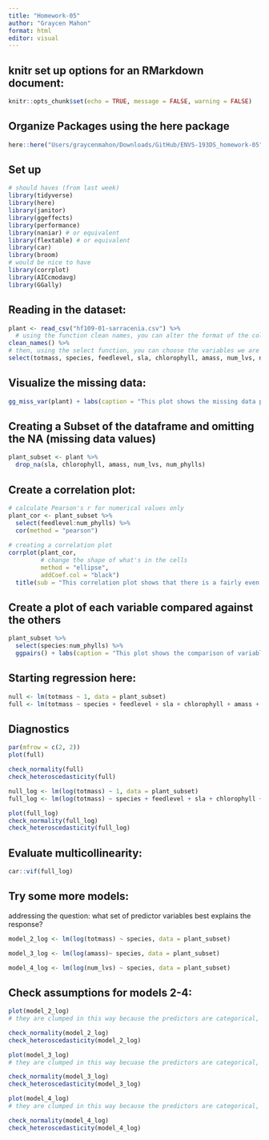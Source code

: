 ```yaml
---
title: "Homework-05"
author: "Graycen Mahon"
format: html
editor: visual
---
```


## knitr set up options for an RMarkdown document:

```r
knitr::opts_chunk$set(echo = TRUE, message = FALSE, warning = FALSE)
```

## Organize Packages using the here package

```r
here::here("Users/graycenmahon/Downloads/GitHub/ENVS-193DS_homework-05")
```

## Set up

```r
# should haves (from last week)
library(tidyverse)
library(here)
library(janitor)
library(ggeffects)
library(performance)
library(naniar) # or equivalent
library(flextable) # or equivalent
library(car)
library(broom)
# would be nice to have
library(corrplot)
library(AICcmodavg)
library(GGally)
```

## Reading in the dataset:

```r
plant <- read_csv("hf109-01-sarracenia.csv") %>% 
  # using the function clean names, you can alter the format of the column names and use an underscore rather than a period
clean_names() %>% 
# then, using the select function, you can choose the variables we are interested in
select(totmass, species, feedlevel, sla, chlorophyll, amass, num_lvs, num_phylls)
```

## Visualize the missing data:

```r
gg_miss_var(plant) + labs(caption = "This plot shows the missing data points for the variables in question in the plant data frame. Chlorophyll content, photosynthetic rate, and Spcific Leaf Area are missing the most data points (about 10-15) while there is little to none missing for the other Sarracenia characteristics observed for the study.")
```

## Creating a Subset of the dataframe and omitting the NA (missing data values)

```r
plant_subset <- plant %>% 
  drop_na(sla, chlorophyll, amass, num_lvs, num_phylls)
```

## Create a correlation plot:  

```r
# calculate Pearson's r for numerical values only
plant_cor <- plant_subset %>% 
  select(feedlevel:num_phylls) %>% 
  cor(method = "pearson")
  
# creating a correlation plot
corrplot(plant_cor,
         # change the shape of what's in the cells
         method = "ellipse",
         addCoef.col = "black")
  title(sub = "This correlation plot shows that there is a fairly even ditribution of both poswitive and negative linear correlations between the variables in the data subset. The red ovals shows a negative value, meaning there is a negative correlation between the variables in the column & row while the blue ovals are a positive correlation. Diagonally you can see boxes with +1 and a line drawn through them, this is because it is the comparison of the same variables. Boxes with a 0 are variables with no correlation at all.")
```

## Create a plot of each variable compared against the others 

```r
plant_subset %>% 
  select(species:num_phylls) %>% 
  ggpairs() + labs(caption = "This plot shows the comparison of variables to one another in multiple different plots. The center diagonal plots shows the density plot for each variable. The plots below the diagonals is the scatterplot for each pair of variables. Finally, the plots above the diagonal is the Pearson correlation for each pair of variables.")
```

## Starting regression here:  

```r
null <- lm(totmass ~ 1, data = plant_subset)
full <- lm(totmass ~ species + feedlevel + sla + chlorophyll + amass + num_lvs + num_phylls, data = plant_subset)
```

## Diagnostics

```r
par(mfrow = c(2, 2))
plot(full)
```

```r
check_normality(full)
check_heteroscedasticity(full)
```

```r
null_log <- lm(log(totmass) ~ 1, data = plant_subset)
full_log <- lm(log(totmass) ~ species + feedlevel + sla + chlorophyll + amass + num_lvs + num_phylls, data = plant_subset)

plot(full_log)
check_normality(full_log)
check_heteroscedasticity(full_log)
```

## Evaluate multicollinearity:

```r
car::vif(full_log)
```

## Try some more models:

addressing the question: what set of predictor variables best explains the response?

```r
model_2_log <- lm(log(totmass) ~ species, data = plant_subset)
```

```r
model_3_log <- lm(log(amass)~ species, data = plant_subset)
```

```r
model_4_log <- lm(log(num_lvs) ~ species, data = plant_subset)
```

## Check assumptions for models 2-4:

```r
plot(model_2_log)
# they are clumped in this way because the predictors are categorical, you just want to see an even distribution of normal variables

check_normality(model_2_log)
check_heteroscedasticity(model_2_log)
```

```r
plot(model_3_log)
# they are clumped in this way becuase the predictors are categorical, you just want to see an even distribution of normal variables

check_normality(model_3_log)
check_heteroscedasticity(model_3_log)
```

```r
plot(model_4_log)
# they are clumped in this way because the predictors are categorical, you just want to see an even distribution of normal variables

check_normality(model_4_log)
check_heteroscedasticity(model_4_log)
```

```r

```

